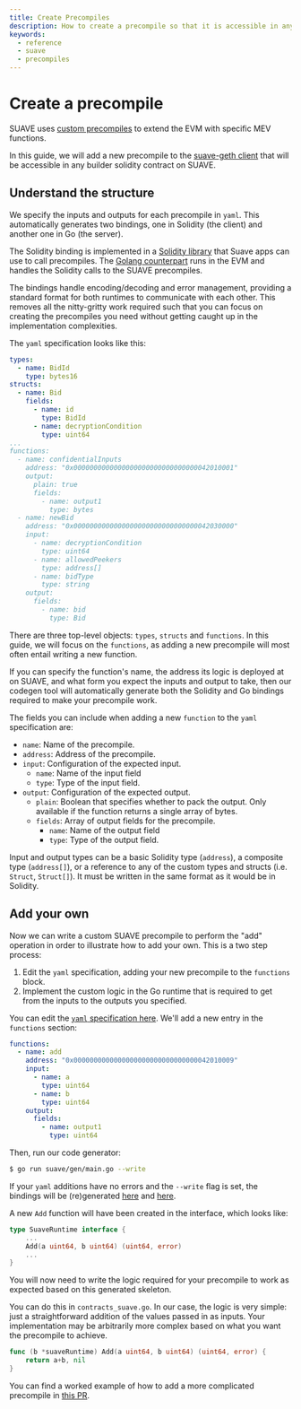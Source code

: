 ```yaml
---
title: Create Precompiles
description: How to create a precompile so that it is accessible in any builder solidity contract on SUAVE
keywords:
  - reference
  - suave
  - precompiles
---
```


# Create a precompile

SUAVE uses [custom precompiles](/technical/specs/rigil/precompiles) to extend the EVM with specific MEV functions.

In this guide, we will add a new precompile to the [suave-geth client](https://github.com/flashbots/suave-geth) that will be accessible in any builder solidity contract on SUAVE.

## Understand the structure

We specify the inputs and outputs for each precompile in `yaml`. This automatically generates two bindings, one in Solidity (the client) and another one in Go (the server).

The Solidity binding is implemented in a [Solidity library](https://github.com/flashbots/suave-geth/blob/main/suave/sol/libraries/Suave.sol) that Suave apps can use to call precompiles. The [Golang counterpart](https://github.com/flashbots/suave-geth/blob/main/core/vm/contracts_suave_runtime_adapter.go) runs in the EVM and handles the Solidity calls to the SUAVE precompiles.

The bindings handle encoding/decoding and error management, providing a standard format for both runtimes to communicate with each other. This removes all the nitty-gritty work required such that you can focus on creating the precompiles you need without getting caught up in the implementation complexities.

The `yaml` specification looks like this:

```yaml
types:
  - name: BidId
    type: bytes16
structs:
  - name: Bid
    fields:
      - name: id
        type: BidId
      - name: decryptionCondition
        type: uint64
...
functions:
  - name: confidentialInputs
    address: "0x0000000000000000000000000000000042010001"
    output:
      plain: true
      fields:
        - name: output1
          type: bytes
  - name: newBid
    address: "0x0000000000000000000000000000000042030000"
    input:
      - name: decryptionCondition
        type: uint64
      - name: allowedPeekers
        type: address[]
      - name: bidType
        type: string
    output:
      fields:
        - name: bid
          type: Bid
```

There are three top-level objects: `types`, `structs` and `functions`. In this guide, we will focus on the `functions`, as adding a new precompile will most often entail writing a new function.

If you can specify the function's name, the address its logic is deployed at on SUAVE, and what form you expect the inputs and output to take, then our codegen tool will automatically generate both the Solidity and Go bindings required to make your precompile work.

The fields you can include when adding a new `function` to the `yaml` specification are:

- `name`: Name of the precompile.
- `address`: Address of the precompile.
- `input`: Configuration of the expected input. 
    - `name`: Name of the input field
    - `type`: Type of the input field.
- `output`: Configuration of the expected output.
    - `plain`: Boolean that specifies whether to pack the output. Only available if the function returns a single array of bytes.
    - `fields`: Array of output fields for the precompile.
        - `name`: Name of the output field
        - `type`: Type of the output field.

Input and output types can be a basic Solidity type (`address`), a composite type (`address[]`), or a reference to any of the custom types and structs (i.e. `Struct`, `Struct[]`). It must be written in the same format as it would be in Solidity.
    
## Add your own

Now we can write a custom SUAVE precompile to perform the "add" operation in order to illustrate how to add your own. This is a two step process:

1. Edit the `yaml` specification, adding your new precompile to the `functions` block.
2. Implement the custom logic in the Go runtime that is required to get from the inputs to the outputs you specified.

You can edit the [`yaml` specification here](https://github.com/flashbots/suave-geth/blob/main/suave/gen/suave_spec.yaml). We'll add a new entry in the `functions` section:

````yaml
functions:
  - name: add
    address: "0x0000000000000000000000000000000042010009"
    input:
      - name: a
        type: uint64
      - name: b
        type: uint64
    output:
      fields:
        - name: output1
          type: uint64
````

Then, run our code generator:

```bash
$ go run suave/gen/main.go --write
```

If your `yaml` additions have no errors and the `--write` flag is set, the bindings will be (re)generated [here](https://github.com/flashbots/suave-geth/blob/main/suave/sol/libraries/Suave.sol) and [here](https://github.com/flashbots/suave-geth/blob/main/core/vm/contracts_suave_runtime_adapter.go).

A new `Add` function will have been created in the interface, which looks like:

```go
type SuaveRuntime interface {
    ...
    Add(a uint64, b uint64) (uint64, error)
    ...
}
```

You will now need to write the logic required for your precompile to work as expected based on this generated skeleton. 

You can do this in `contracts_suave.go`. In our case, the logic is very simple: just a straightforward addition of the values passed in as inputs. Your implementation may be arbitrarily more complex based on what you want the precompile to achieve.

````go
func (b *suaveRuntime) Add(a uint64, b uint64) (uint64, error) {
    return a+b, nil
}
````

You can find a worked example of how to add a more complicated precompile in [this PR](https://github.com/flashbots/suave-geth/pull/66/files).